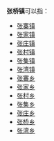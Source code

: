 '''张桥镇'''可以指：
{{PRC admin/disambig|32/12/83/109/000|34/11/25/105/000|61/05/28/102/000|41/10/24/200/000}}
* [[张寨镇|张寨镇]]
* [[张家镇|张家镇]]
* [[张庄镇|张庄镇]]
* [[张村镇|张村镇]]
* [[张集镇|张集镇]]
* [[张湾镇|张湾镇]]
* [[张寨乡|张寨乡]]
* [[张家乡|张家乡]]
* [[张村乡|张村乡]]
* [[张集乡|张集乡]]
* [[张庄乡|张庄乡]]
* [[张桥乡|张桥乡]]
* [[张湾乡|张湾乡]]
{{disambig|cat=三字中国镇名消歧义}}